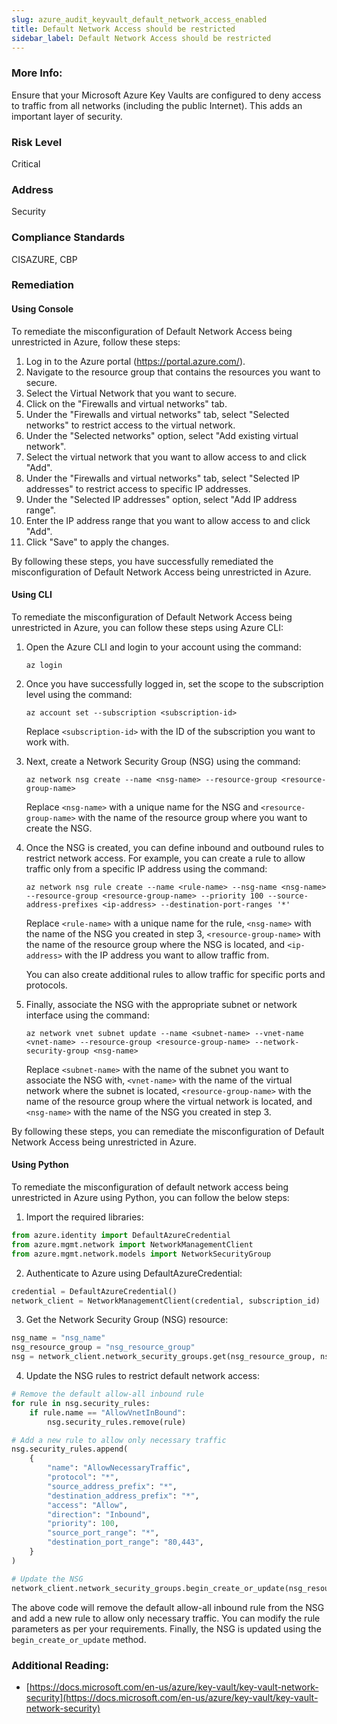 ```yaml
---
slug: azure_audit_keyvault_default_network_access_enabled
title: Default Network Access should be restricted
sidebar_label: Default Network Access should be restricted
---
```


### More Info:

Ensure that your Microsoft Azure Key Vaults are configured to deny access to traffic from all networks (including the public Internet). This adds an important layer of security.

### Risk Level

Critical

### Address

Security

### Compliance Standards

CISAZURE, CBP

### Remediation

#### Using Console

To remediate the misconfiguration of Default Network Access being unrestricted in Azure, follow these steps:

1. Log in to the Azure portal (https://portal.azure.com/).
2. Navigate to the resource group that contains the resources you want to secure.
3. Select the Virtual Network that you want to secure.
4. Click on the "Firewalls and virtual networks" tab.
5. Under the "Firewalls and virtual networks" tab, select "Selected networks" to restrict access to the virtual network.
6. Under the "Selected networks" option, select "Add existing virtual network".
7. Select the virtual network that you want to allow access to and click "Add".
8. Under the "Firewalls and virtual networks" tab, select "Selected IP addresses" to restrict access to specific IP addresses.
9. Under the "Selected IP addresses" option, select "Add IP address range".
10. Enter the IP address range that you want to allow access to and click "Add".
11. Click "Save" to apply the changes.

By following these steps, you have successfully remediated the misconfiguration of Default Network Access being unrestricted in Azure.

#### Using CLI

To remediate the misconfiguration of Default Network Access being unrestricted in Azure, you can follow these steps using Azure CLI:

1. Open the Azure CLI and login to your account using the command:

   ```
   az login
   ```

2. Once you have successfully logged in, set the scope to the subscription level using the command:

   ```
   az account set --subscription <subscription-id>
   ```

   Replace `<subscription-id>` with the ID of the subscription you want to work with.

3. Next, create a Network Security Group (NSG) using the command:

   ```
   az network nsg create --name <nsg-name> --resource-group <resource-group-name>
   ```

   Replace `<nsg-name>` with a unique name for the NSG and `<resource-group-name>` with the name of the resource group where you want to create the NSG.

4. Once the NSG is created, you can define inbound and outbound rules to restrict network access. For example, you can create a rule to allow traffic only from a specific IP address using the command:

   ```
   az network nsg rule create --name <rule-name> --nsg-name <nsg-name> --resource-group <resource-group-name> --priority 100 --source-address-prefixes <ip-address> --destination-port-ranges '*'
   ```

   Replace `<rule-name>` with a unique name for the rule, `<nsg-name>` with the name of the NSG you created in step 3, `<resource-group-name>` with the name of the resource group where the NSG is located, and `<ip-address>` with the IP address you want to allow traffic from.

   You can also create additional rules to allow traffic for specific ports and protocols.

5. Finally, associate the NSG with the appropriate subnet or network interface using the command:

   ```
   az network vnet subnet update --name <subnet-name> --vnet-name <vnet-name> --resource-group <resource-group-name> --network-security-group <nsg-name>
   ```

   Replace `<subnet-name>` with the name of the subnet you want to associate the NSG with, `<vnet-name>` with the name of the virtual network where the subnet is located, `<resource-group-name>` with the name of the resource group where the virtual network is located, and `<nsg-name>` with the name of the NSG you created in step 3.

By following these steps, you can remediate the misconfiguration of Default Network Access being unrestricted in Azure.

#### Using Python

To remediate the misconfiguration of default network access being unrestricted in Azure using Python, you can follow the below steps:

1. Import the required libraries:

```python
from azure.identity import DefaultAzureCredential
from azure.mgmt.network import NetworkManagementClient
from azure.mgmt.network.models import NetworkSecurityGroup
```

2. Authenticate to Azure using DefaultAzureCredential:

```python
credential = DefaultAzureCredential()
network_client = NetworkManagementClient(credential, subscription_id)
```

3. Get the Network Security Group (NSG) resource:

```python
nsg_name = "nsg_name"
nsg_resource_group = "nsg_resource_group"
nsg = network_client.network_security_groups.get(nsg_resource_group, nsg_name)
```

4. Update the NSG rules to restrict default network access:

```python
# Remove the default allow-all inbound rule
for rule in nsg.security_rules:
    if rule.name == "AllowVnetInBound":
        nsg.security_rules.remove(rule)

# Add a new rule to allow only necessary traffic
nsg.security_rules.append(
    {
        "name": "AllowNecessaryTraffic",
        "protocol": "*",
        "source_address_prefix": "*",
        "destination_address_prefix": "*",
        "access": "Allow",
        "direction": "Inbound",
        "priority": 100,
        "source_port_range": "*",
        "destination_port_range": "80,443",
    }
)

# Update the NSG
network_client.network_security_groups.begin_create_or_update(nsg_resource_group, nsg_name, nsg)
```

The above code will remove the default allow-all inbound rule from the NSG and add a new rule to allow only necessary traffic. You can modify the rule parameters as per your requirements. Finally, the NSG is updated using the `begin_create_or_update` method.


### Additional Reading:

- [https://docs.microsoft.com/en-us/azure/key-vault/key-vault-network-security](https://docs.microsoft.com/en-us/azure/key-vault/key-vault-network-security) 

